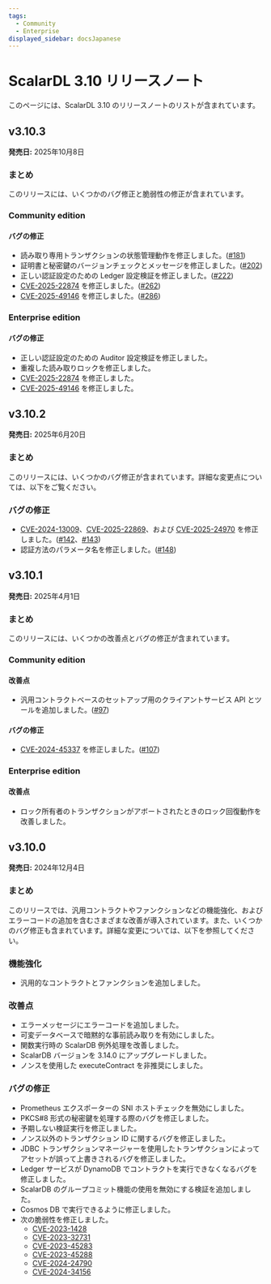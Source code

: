 ```yaml
---
tags:
  - Community
  - Enterprise
displayed_sidebar: docsJapanese
---
```


# ScalarDL 3.10 リリースノート


<TranslationBanner />

このページには、ScalarDL 3.10 のリリースノートのリストが含まれています。

## v3.10.3

**発売日:** 2025年10月8日

### まとめ

このリリースには、いくつかのバグ修正と脆弱性の修正が含まれています。

### Community edition

#### バグの修正

- 読み取り専用トランザクションの状態管理動作を修正しました。([#181](https://github.com/scalar-labs/scalardl/pull/181))
- 証明書と秘密鍵のバージョンチェックとメッセージを修正しました。([#202](https://github.com/scalar-labs/scalardl/pull/202))
- 正しい認証設定のための Ledger 設定検証を修正しました。([#222](https://github.com/scalar-labs/scalardl/pull/222))
- [CVE-2025-22874](https://github.com/advisories/GHSA-6f52-wpx2-hvf2 "CVE-2025-22874") を修正しました。([#262](https://github.com/scalar-labs/scalardl/pull/262))
- [CVE-2025-49146](https://github.com/advisories/GHSA-hq9p-pm7w-8p54 "CVE-2025-49146") を修正しました。([#286](https://github.com/scalar-labs/scalardl/pull/286))

### Enterprise edition

#### バグの修正

- 正しい認証設定のための Auditor 設定検証を修正しました。
- 重複した読み取りロックを修正しました。
- [CVE-2025-22874](https://github.com/advisories/GHSA-6f52-wpx2-hvf2 "CVE-2025-22874") を修正しました。
- [CVE-2025-49146](https://github.com/advisories/GHSA-hq9p-pm7w-8p54 "CVE-2025-49146") を修正しました。

## v3.10.2

**発売日:** 2025年6月20日

### まとめ

このリリースには、いくつかのバグ修正が含まれています。詳細な変更点については、以下をご覧ください。

### バグの修正

- [CVE-2024-13009](https://github.com/advisories/GHSA-q4rv-gq96-w7c5 "CVE-2024-13009")、[CVE-2025-22869](https://github.com/advisories/GHSA-hcg3-q754-cr77 "CVE-2025-22869")、および [CVE-2025-24970](https://github.com/advisories/GHSA-4g8c-wm8x-jfhw "CVE-2025-24970") を修正しました。([#142](https://github.com/scalar-labs/scalardl/pull/142)、[#143](https://github.com/scalar-labs/scalardl/pull/143))
- 認証方法のパラメータ名を修正しました。([#148](https://github.com/scalar-labs/scalardl/pull/148))

## v3.10.1

**発売日:** 2025年4月1日

### まとめ

このリリースには、いくつかの改善点とバグの修正が含まれています。

### Community edition

#### 改善点

- 汎用コントラクトベースのセットアップ用のクライアントサービス API とツールを追加しました。([#97](https://github.com/scalar-labs/scalardl/pull/97))

#### バグの修正

- [CVE-2024-45337](https://github.com/advisories/GHSA-v778-237x-gjrc "CVE-2024-45337") を修正しました。([#107](https://github.com/scalar-labs/scalardl/pull/107))

### Enterprise edition

#### 改善点

- ロック所有者のトランザクションがアボートされたときのロック回復動作を改善しました。

## v3.10.0

**発売日:** 2024年12月4日

### まとめ

このリリースでは、汎用コントラクトやファンクションなどの機能強化、およびエラーコードの追加を含むさまざまな改善が導入されています。また、いくつかのバグ修正も含まれています。詳細な変更については、以下を参照してください。

### 機能強化

- 汎用的なコントラクトとファンクションを追加しました。

### 改善点

- エラーメッセージにエラーコードを追加しました。
- 可変データベースで暗黙的な事前読み取りを有効にしました。
- 関数実行時の ScalarDB 例外処理を改善しました。
- ScalarDB バージョンを 3.14.0 にアップグレードしました。
- ノンスを使用した executeContract を非推奨にしました。

### バグの修正

- Prometheus エクスポーターの SNI ホストチェックを無効にしました。
- PKCS#8 形式の秘密鍵を処理する際のバグを修正しました。
- 予期しない検証実行を修正しました。
- ノンス以外のトランザクション ID に関するバグを修正しました。
- JDBC トランザクションマネージャーを使用したトランザクションによってアセットが誤って上書きされるバグを修正しました。
- Ledger サービスが DynamoDB でコントラクトを実行できなくなるバグを修正しました。
- ScalarDB のグループコミット機能の使用を無効にする検証を追加しました。
- Cosmos DB で実行できるように修正しました。
- 次の脆弱性を修正しました。
  - [CVE-2023-1428](https://github.com/advisories/GHSA-6628-q6j9-w8vg "CVE-2023-1428")
  - [CVE-2023-32731](https://github.com/advisories/GHSA-cfgp-2977-2fmm "CVE-2023-32731")
  - [CVE-2023-45283](https://github.com/advisories/GHSA-vvjp-q62m-2vph "CVE-2023-45283")
  - [CVE-2023-45288](https://github.com/advisories/GHSA-4v7x-pqxf-cx7m "CVE-2023-45288")
  - [CVE-2024-24790](https://github.com/advisories/GHSA-49gw-vxvf-fc2g "CVE-2024-24790")
  - [CVE-2024-34156](https://github.com/advisories/GHSA-crqm-pwhx-j97f "CVE-2024-34156")
